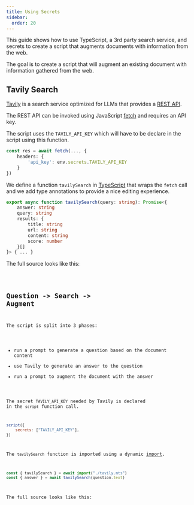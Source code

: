 ```yaml
---
title: Using Secrets
sidebar:
  order: 20
---
```



This guide shows how to use TypeScript, a 3rd party search service, and secrets to create
a script that augments documents with information from the web.

The goal is to create a script that will augment an existing document with information
gathered from the web.


## Tavily Search

[Tavily](https://tavily.com/) is a search service optimized for LLMs that provides a [REST API](https://docs.tavily.com/docs/tavily-api/rest_api).

The REST API can be invoked using JavaScript [fetch](https://developer.mozilla.org/en-US/docs/Web/API/Fetch_API/Using_Fetch)
and requires an API key.

The script uses the `TAVILY_API_KEY` which will have to be declare in the script using this function.

```ts "env.secrets.TAVILY_API_KEY"
const res = await fetch(..., {
    headers: {
        'api_key': env.secrets.TAVILY_API_KEY
    }
})
```

We define a function `tavilySearch` in [TypeScript](/genaiscript/reference/scripts/typescript) that wraps the `fetch` call and we add type annotations to provide 
a nice editing experience.

```ts
export async function tavilySearch(query: string): Promise<{
    answer: string
    query: string
    results: {
        title: string
        url: string
        content: string
        score: number
    }[]
}> { ... }
```

The full source looks like this:

<Code code={tavilyCode} wrap={true} lang="ts" title="tavily.mts" />

## Question -> Search -> Augment

The script is split into 3 phases:

- run a prompt to generate a question based on the document content
- use Tavily to generate an answer to the question
- run a prompt to augment the document with the answer

The secret `TAVILY_API_KEY` needed by Tavily is declared in the `script` function call.

```js 'secrets: ["TAVILY_API_KEY"],'
script({
    secrets: ["TAVILY_API_KEY"],
})
```

The `tavilySearch` function is imported using a dynamic [import](/genaiscript/reference/scripts/imports).

```ts
const { tavilySearch } = await import("./tavily.mts")
const { answer } = await tavilySearch(question.text)
```

The full source looks like this:

<Code code={scriptCode} wrap={true} lang="ts" title="document-augmentor.genai.mts" />
